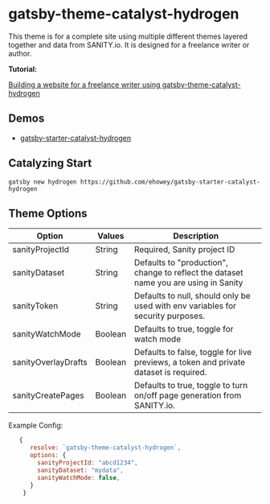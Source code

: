 <SEO
  title="Gatsby-Theme-Catalyst-Hydrogen"
  description="Gatsby Theme Catalyst Hydrogen is a complete theme and site built using Catalyst themes and SANITY.io as the CMS provider. It was designed for use by a freelance writer. Gatsby Theme Catalyst is an opinionated set of integrated themes and starters to accelerate your next Gatsby project."
/>

# gatsby-theme-catalyst-hydrogen

This theme is for a complete site using multiple different themes layered together and data from SANITY.io. It is designed for a freelance writer or author.

**Tutorial:**

[Building a website for a freelance writer using gatsby-theme-catalyst-hydrogen](/docs/tutorials/Building-a-website-for-a-freelance-writer-using-gatsby-theme-catalyst-hydrogen)

## Demos

- [gatsby-starter-catalyst-hydrogen](https://gatsby-starter-catalyst-hydrogen.netlify.app/)

## Catalyzing Start

`gatsby new hydrogen https://github.com/ehowey/gatsby-starter-catalyst-hydrogen`

## Theme Options

| Option              | Values  | Description                                                                           |
| ------------------- | ------- | ------------------------------------------------------------------------------------- |
| sanityProjectId     | String  | Required, Sanity project ID                                                           |
| sanityDataset       | String  | Defaults to "production", change to reflect the dataset name you are using in Sanity  |
| sanityToken         | String  | Defaults to null, should only be used with env variables for security purposes.       |
| sanityWatchMode     | Boolean | Defaults to true, toggle for watch mode                                               |
| sanityOverlayDrafts | Boolean | Defaults to false, toggle for live previews, a token and private dataset is required. |
| sanityCreatePages   | Boolean | Defaults to true, toggle to turn on/off page generation from SANITY.io.               |

Example Config:

```js
   {
      resolve: `gatsby-theme-catalyst-hydrogen`,
      options: {
        sanityProjectId: "abcd1234",
        sanityDataset: "mydata",
        sanityWatchMode: false,
      }
    }
```
